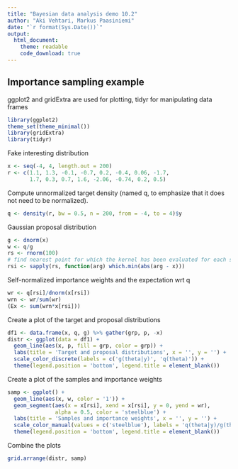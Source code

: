 ```yaml
---
title: "Bayesian data analysis demo 10.2"
author: "Aki Vehtari, Markus Paasiniemi"
date: "`r format(Sys.Date())`"
output:
  html_document:
    theme: readable
    code_download: true
---
```

## Importance sampling example

ggplot2 and gridExtra are used for plotting, tidyr for manipulating
data frames

```r
library(ggplot2)
theme_set(theme_minimal())
library(gridExtra)
library(tidyr)
```

Fake interesting distribution

```r
x <- seq(-4, 4, length.out = 200)
r <- c(1.1, 1.3, -0.1, -0.7, 0.2, -0.4, 0.06, -1.7,
       1.7, 0.3, 0.7, 1.6, -2.06, -0.74, 0.2, 0.5)
```

Compute unnormalized target density (named q, to emphasize that it
does not need to be normalized).

```r
q <- density(r, bw = 0.5, n = 200, from = -4, to = 4)$y
```

Gaussian proposal distribution

```r
g <- dnorm(x)
w <- q/g
rs <- rnorm(100)
# find nearest point for which the kernel has been evaluated for each sample
rsi <- sapply(rs, function(arg) which.min(abs(arg - x)))
```

Self-normalized importance weights and the expectation wrt q

```r
wr <- q[rsi]/dnorm(x[rsi])
wrn <- wr/sum(wr)
(Ex <- sum(wrn*x[rsi]))
```

Create a plot of the target and proposal distributions

```r
df1 <- data.frame(x, q, g) %>% gather(grp, p, -x)
distr <- ggplot(data = df1) +
  geom_line(aes(x, p, fill = grp, color = grp)) +
  labs(title = 'Target and proposal distributions', x = '', y = '') +
  scale_color_discrete(labels = c('g(theta|y)', 'q(theta)')) +
  theme(legend.position = 'bottom', legend.title = element_blank())
```

Create a plot of the samples and importance weights

```r
samp <- ggplot() +
  geom_line(aes(x, w, color = '1')) +
  geom_segment(aes(x = x[rsi], xend = x[rsi], y = 0, yend = wr),
               alpha = 0.5, color = 'steelblue') +
  labs(title = 'Samples and importance weights', x = '', y = '') +
  scale_color_manual(values = c('steelblue'), labels = 'q(theta|y)/g(theta)') +
  theme(legend.position = 'bottom', legend.title = element_blank())
```

Combine the plots

```r
grid.arrange(distr, samp)
```

